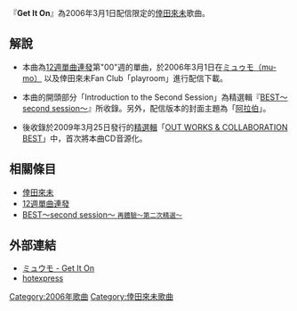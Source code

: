 {{Infobox song
| name       = Get It On
| type       = 單曲
| cover      = Get_It_On.jpg
| artist     = [[倖田來未|倖田來未]]
| from_album = 
| released   = 2006年3月1日
| format     = [[數位單曲|數位單曲]]
| recorded   = 
| genre      = [[J-POP|J-POP]]
| length     = 
| writer     = 
| composer   = 
| label      = [[rhythm_zone|rhythm zone]]
| producer   = 
| chart_position = 
| tracks     = 
| misc       = {{Extra chronology
  | artist     = [[倖田來未|倖田來未]]
  | type       = single
<!-- 未知參數 | background = #E6E8FA -->
  | prev_title = [[Someday／Boys_Girls|Someday／Boys♥Girls]]
  | prev_year  = 2006
  | title      = Get It On
  | year       = 2006
  | next_title = [[戀愛花蕾|戀愛花蕾]]
  | next_year  = 2006
  }}
}}
『'''Get It On'''』為2006年3月1日配信限定的[[倖田來未|倖田來未]]歌曲。

== 解說 ==
* 本曲為[[12週單曲連發|12週單曲連發]]第"00"週的單曲，於2006年3月1日在[http://mu-mo.net ミュゥモ（mu-mo）] {{Wayback|url=http://mu-mo.net/ |date=20080821110053 }}以及倖田來未Fan Club「playroom」進行配信下載。

* 本曲的開頭部分「Introduction to the Second Session」為精選輯『[[BEST～second_session～再體驗~第二次精選~|BEST～second session～]]』所收錄。另外，配信版本的封面主題為「[[阿拉伯|阿拉伯]]」。

* 後收錄於2009年3月25日發行的[[精選輯|精選輯]]「[[OUT_WORKS_&_COLLABORATION_BEST|OUT WORKS & COLLABORATION BEST]]」中，首次將本曲CD音源化。

== 相關條目 ==
* [[倖田來未|倖田來未]]
* [[12週單曲連發|12週單曲連發]]
* [[BEST～second_session～再體驗~第二次精選~|BEST～second session～ <small>再體驗～第二次精選～</small>]]
== 外部連結 ==
* [https://web.archive.org/web/20070927224217/http://music.mu-mo.net/album/?id=14632&subgenre&filetype=music ミュウモ - Get It On]
* [https://web.archive.org/web/20140519053147/http://www.hotexpress.co.jp/news/060301_kodakumi/ hotexpress]

{{倖田來未}}

{{Song-stub}}
{{DEFAULTSORT:Get It On}}
[[Category:2006年歌曲|Category:2006年歌曲]]
[[Category:倖田來未歌曲|Category:倖田來未歌曲]]